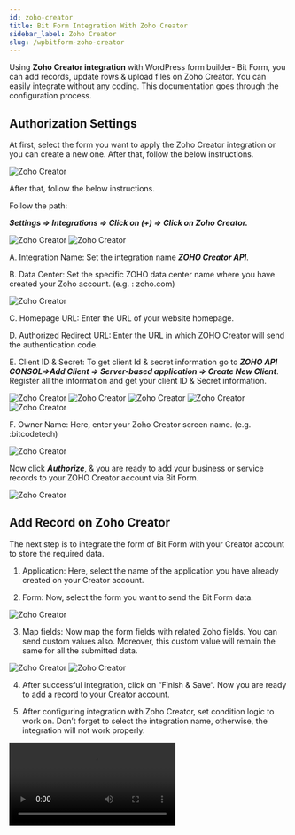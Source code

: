 ```yaml
---
id: zoho-creator
title: Bit Form Integration With Zoho Creator 
sidebar_label: Zoho Creator
slug: /wpbitform-zoho-creator
---
```


Using **Zoho Creator integration** with WordPress form builder- Bit Form, you can add records, update rows & upload files on Zoho Creator. You can easily integrate without any coding. This documentation goes through the configuration process.

## Authorization Settings

At first, select the form you want to apply the Zoho Creator integration or you can create a new one. After that, follow the below instructions.

<Image src="Zoho Creator/create_form" alt="Zoho Creator" w="1020" h="300" />

After that, follow the below instructions.

Follow the path:

***Settings => Integrations => Click on (+) => Click on Zoho Creator.***

<Image src="Zoho Creator/3IHomepage" alt="Zoho Creator" w="1020" h="300" />

<Image src="Zoho Creator/select integration" alt="Zoho Creator" w="1020" h="300" />

A. Integration Name: Set the integration name ***ZOHO Creator API***.

B. Data Center: Set the specific ZOHO data center name where you have created your Zoho account. (e.g. : zoho.com)

<Image src="Zoho Creator/select datacenter" alt="Zoho Creator" w="1020" h="250" />

C. Homepage URL: Enter the URL of your website homepage.

D. Authorized Redirect URL: Enter the URL in which ZOHO Creator will send the authentication code.

E. Client ID & Secret: To get client Id & secret information go to ***ZOHO API CONSOL=>Add Client => Server-based application => Create New Client***. Register all the information and get your client ID & Secret information.

<Image src="Zoho Creator/zoho api console url" alt="Zoho Creator" w="1020" h="250" />

<Image src="Zoho Creator/add client" alt="Zoho Creator" w="1020" h="300" />

<Image src="Zoho Creator/create server base with redirect url" alt="Zoho Creator" w="1020" h="300" />

<Image src="Zoho Creator/client id secret from api console" alt="Zoho Creator" w="1020" h="300" />

<Image src="Zoho Creator/client id scret fireld" alt="Zoho Creator" w="1020" h="300" />

F. Owner Name: Here, enter your Zoho Creator screen name. (e.g. :bitcodetech)

<Image src="Zoho Creator/owner name field" alt="Zoho Creator" w="799" h="400" />

Now click ***Authorize***, & you are ready to add your business or service records to your ZOHO Creator account via Bit Form.

<Image src="Zoho Creator/accept authorize" alt="Zoho Creator" w="490" h="706" />

## Add Record on Zoho Creator

The next step is to integrate the form of Bit Form with your Creator account to store the required data.

1. Application: Here, select the name of the application you have already created on your Creator account.

2. Form: Now, select the form you want to send the Bit Form data.

<Image src="Zoho Creator/select app & form" alt="Zoho Creator" w="842" h="200" />

3. Map fields: Now map the form fields with related Zoho fields. You can send custom values also. Moreover, this custom value will remain the same for all the submitted data.

<Image src="Zoho Creator/field map" alt="Zoho Creator" w="1093" h="250" />

<Image src="Zoho Creator/field map with custom value" alt="Zoho Creator" w="1098" h="250" />

4. After successful integration, click on “Finish & Save“. Now you are ready to add a record to your Creator account.

5. After configuring integration with Zoho Creator, set condition logic to work on. Don’t forget to select the integration name, otherwise, the integration will not work properly.

<Video youtube src="muB8tE1-bVg" />

<Image src="Zoho Creator/add new logic" alt="Zoho Creator" w="1365" h="300" />

<Image src="Zoho Creator/integration checkbox" alt="Zoho Creator" w="1020" h="350" />

<Image src="Zoho Creator/select zoho creator integration" alt="Zoho Creator" w="1020" h="400" />

**Update Rows by criteria:** 

First, you have to map the fields you want to update the value. Here is an example, we have mapped the ‘Name’ fields, as we want to update that corresponding field’s value. Now, click on the action ‘Update Record’. It controls how the submitted records will get updated. Now you have to set the criteria by specifying the Zoho field link. Depending on this field link, your mapped field’s value will change.

<Image src="Zoho Creator/edit icon click" alt="Zoho Creator" w="1020" h="200" />

Here, we have set the field link “Email = test@bitcode.pro”. So, all the names corresponding to the email will be updated. If you face any difficulties, visit the ‘Zoho Creator Guide‘.

<Image src="Zoho Creator/creator guide link" alt="Zoho Creator" w="1020" h="400" />

If we enable the update preference ‘Yes‘, then after submission of data, it will check the criteria. If the criteria match then it will update otherwise the values will be added as a new record. 

After setting up the integration process , set conditional logic as before.

<Image src="Zoho Creator/update preference" alt="Zoho Creator" w="1020" h="350" />

**Upload File:**

For uploading files, you have to map the fields with the necessary Zoho fields. Select ‘File Upload‘ as both Bit Form & Zoho fields. Now, you are ready to upload a file on the Creator account.

<Image src="Zoho Creator/file upload field mapping" alt="Zoho Creator" w="1020" h="250" />

[Watch the tutorials here!](https://www.youtube.com/playlist?list=PL7c6CDwwm-AIQLjwPBmjmDlcU1dbBgkwz)



<Feedback/>